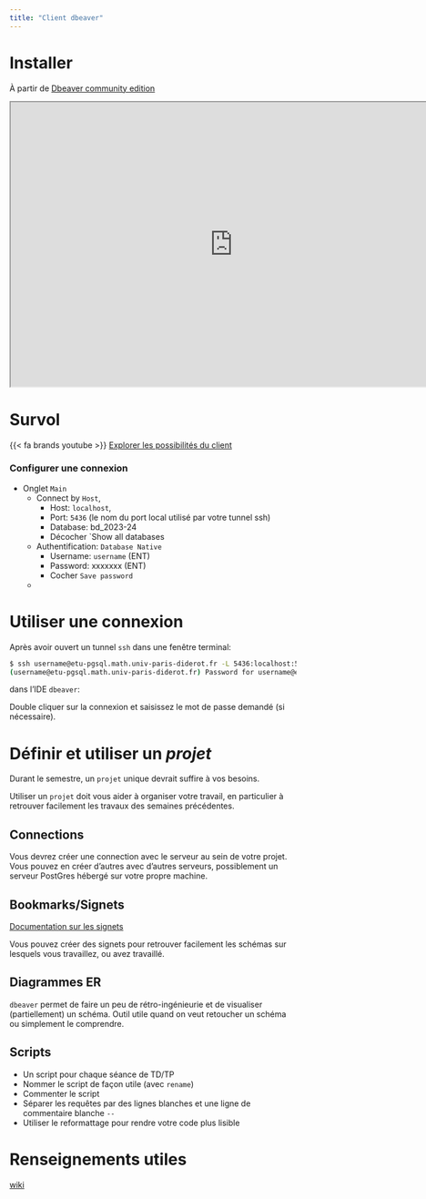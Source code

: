```yaml
---
title: "Client dbeaver"
---
```



# Installer 

À partir de [Dbeaver community edition](https://dbeaver.io/download/)



```{=html}
<iframe width="780" height="500" src="https://dbeaver.io/download/" title="Dbeaver CE"></iframe>
```

# Survol


{{< fa brands youtube >}} [Explorer les possibilités du client](https://www.youtube.com/watch?v=qWhCmvg_Sqc)

::: {.callout-tip}

### Configurer une connexion

:::

- Onglet `Main`
  - Connect by `Host`, 
    - Host: `localhost`, 
    - Port: `5436` (le nom du port local utilisé par votre tunnel ssh)
    - Database: bd_2023-24 
    - Décocher `Show all databases
  - Authentification: `Database Native`
    - Username: `username` (ENT)
    - Password: xxxxxxx  (ENT) 
    - Cocher `Save password` 
  - 

  
# Utiliser une connexion

Après avoir ouvert un tunnel `ssh` dans une fenêtre terminal:

```.bash
$ ssh username@etu-pgsql.math.univ-paris-diderot.fr -L 5436:localhost:5432 -N
(username@etu-pgsql.math.univ-paris-diderot.fr) Password for username@etu-pgsql.math.univ-paris-diderot.fr:
```
dans l'IDE `dbeaver`: 

Double cliquer sur la connexion et saisissez le mot  de passe demandé (si nécessaire).

# Définir et utiliser un *projet*


::: {.callout-warning}

Durant le semestre, un `projet` unique devrait suffire à vos besoins.

Utiliser un `projet` doit vous aider à organiser votre travail, en particulier à retrouver facilement les travaux des semaines précédentes. 

:::


## Connections

Vous devrez créer une connection avec le serveur au sein de votre projet. 
Vous pouvez en créer d'autres avec d'autres serveurs, possiblement un serveur PostGres 
hébergé sur votre propre machine. 

## Bookmarks/Signets

[Documentation sur les signets](https://github.com/dbeaver/dbeaver/wiki/Bookmarks)

::: {.callout-tip}

Vous pouvez créer des signets pour retrouver facilement les schémas sur lesquels vous travaillez, ou avez travaillé. 

:::

<!-- ## Dashboards/Tableaux de bord -->

## Diagrammes ER

`dbeaver` permet de faire un peu de rétro-ingénieurie et de visualiser (partiellement) un schéma. Outil utile quand on veut retoucher un schéma ou 
simplement le comprendre.

## Scripts 

- Un script pour chaque séance de TD/TP
- Nommer le script de façon utile (avec `rename`)
- Commenter le script
- Séparer les requêtes par des lignes blanches et une ligne de commentaire blanche `--    `
- Utiliser le reformattage pour rendre votre code plus lisible




# Renseignements utiles


[wiki](https://github.com/dbeaver/dbeaver/wiki)

